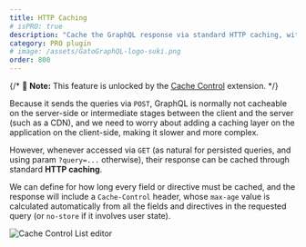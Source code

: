 ```yaml
---
title: HTTP Caching
# isPRO: true
description: "Cache the GraphQL response via standard HTTP caching, with the max-age value automatically calculated."
category: PRO plugin
# image: /assets/GatoGraphQL-logo-suki.png
order: 800
---
```


{/* 📣 **Note:** This feature is unlocked by the [Cache Control](/extensions/cache-control/) extension. */}

Because it sends the queries via `POST`, GraphQL is normally not cacheable on the server-side or intermediate stages between the client and the server (such as a CDN), and we need to worry about adding a caching layer on the application on the client-side, making it slower and more complex.

However, whenever accessed via `GET` (as natural for persisted queries, and using param `?query=...` otherwise), their response can be cached through standard **HTTP caching**.

We can define for how long every field or directive must be cached, and the response will include a `Cache-Control` header, whose `max-age` value is calculated automatically from all the fields and directives in the requested query (or `no-store` if it involves user state).

![Cache Control List editor](/assets/extensions/upstream-pro/cache-control-list.png "Cache Control List editor")
